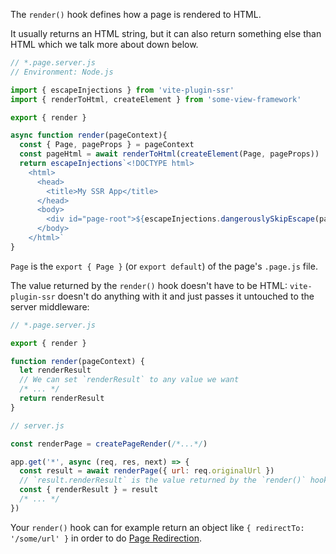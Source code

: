 The `render()` hook defines how a page is rendered to HTML.

It usually returns an HTML string,
but it can also return something else than HTML which we talk more about down below.

```js
// *.page.server.js
// Environment: Node.js

import { escapeInjections } from 'vite-plugin-ssr'
import { renderToHtml, createElement } from 'some-view-framework'

export { render }

async function render(pageContext){
  const { Page, pageProps } = pageContext
  const pageHtml = await renderToHtml(createElement(Page, pageProps))
  return escapeInjections`<!DOCTYPE html>
    <html>
      <head>
        <title>My SSR App</title>
      </head>
      <body>
        <div id="page-root">${escapeInjections.dangerouslySkipEscape(pageHtml)}</div>
      </body>
    </html>`
}
```

`Page` is the `export { Page }` (or `export default`) of the page's `.page.js` file.

The value returned by the `render()` hook doesn't have to be HTML:
`vite-plugin-ssr` doesn't do anything with it and just passes it untouched to the server middleware:

```js
// *.page.server.js

export { render }

function render(pageContext) {
  let renderResult
  // We can set `renderResult` to any value we want
  /* ... */
  return renderResult
}
```
```js
// server.js

const renderPage = createPageRender(/*...*/)

app.get('*', async (req, res, next) => {
  const result = await renderPage({ url: req.originalUrl })
  // `result.renderResult` is the value returned by the `render()` hook.
  const { renderResult } = result
  /* ... */
})
```

Your `render()` hook can for example return an object like `{ redirectTo: '/some/url' }` in order to do [Page Redirection](/page-redirection).
